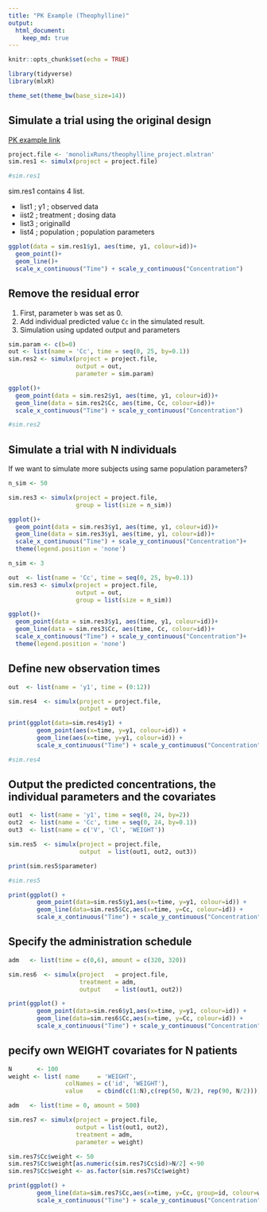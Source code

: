 ```yaml
---
title: "PK Example (Theophylline)"
output: 
  html_document:
    keep_md: true
---
```


```r
knitr::opts_chunk$set(echo = TRUE)

```

```r
library(tidyverse)
library(mlxR)

theme_set(theme_bw(base_size=14))
```


## Simulate a trial using the original design

[PK example link](http://simulx.webpopix.org/case-studies/workflow-pk1/)

```r
project.file <- 'monolixRuns/theophylline_project.mlxtran'
sim.res1 <- simulx(project = project.file)

#sim.res1
```

sim.res1 contains 4 list.   

* list1 ; y1 ; observed data
* iist2 ; treatment ; dosing data
* list3 ; originalId 
* list4 ; population ; population parameters


```r
ggplot(data = sim.res1$y1, aes(time, y1, colour=id))+
  geom_point()+
  geom_line()+
  scale_x_continuous("Time") + scale_y_continuous("Concentration")

```

## Remove the residual error

1) First, parameter `b` was set as 0.  
2) Add individual predicted value `Cc` in the simulated result.  
3) Simulation using updated output and parameters


```r
sim.param <- c(b=0)
out <- list(name = 'Cc', time = seq(0, 25, by=0.1))
sim.res2 <- simulx(project = project.file,
                   output = out,
                   parameter = sim.param)

ggplot()+
  geom_point(data = sim.res2$y1, aes(time, y1, colour=id))+
  geom_line(data = sim.res2$Cc, aes(time, Cc, colour=id))+
  scale_x_continuous("Time") + scale_y_continuous("Concentration")

#sim.res2
```

## Simulate a trial with N individuals

If we want to simulate more subjects using same population parameters?

```r
n_sim <- 50

sim.res3 <- simulx(project = project.file,
                   group = list(size = n_sim))

ggplot()+
  geom_point(data = sim.res3$y1, aes(time, y1, colour=id))+
  geom_line(data = sim.res3$y1, aes(time, y1, colour=id))+
  scale_x_continuous("Time") + scale_y_continuous("Concentration")+
  theme(legend.position = 'none')

```
```r
n_sim <- 3

out  <- list(name = 'Cc', time = seq(0, 25, by=0.1))
sim.res3 <- simulx(project = project.file,
                   output = out,
                   group = list(size = n_sim))

ggplot()+
  geom_point(data = sim.res3$y1, aes(time, y1, colour=id))+
  geom_line(data = sim.res3$Cc, aes(time, Cc, colour=id))+
  scale_x_continuous("Time") + scale_y_continuous("Concentration")+
  theme(legend.position = 'none')
```
## Define new observation times

```r
out  <- list(name = 'y1', time = (0:12))

sim.res4  <- simulx(project = project.file,
                    output = out)

print(ggplot(data=sim.res4$y1) + 
        geom_point(aes(x=time, y=y1, colour=id)) +
        geom_line(aes(x=time, y=y1, colour=id)) +
        scale_x_continuous("Time") + scale_y_continuous("Concentration"))
```
```r
#sim.res4
```

## Output the predicted concentrations, the individual parameters and the covariates

```r
out1  <- list(name = 'y1', time = seq(0, 24, by=2))
out2  <- list(name = 'Cc', time = seq(0, 24, by=0.1))
out3  <- list(name = c('V', 'Cl', 'WEIGHT'))

sim.res5  <- simulx(project = project.file,
                    output  = list(out1, out2, out3))

print(sim.res5$parameter)

#sim.res5
```
```r
print(ggplot() + 
        geom_point(data=sim.res5$y1,aes(x=time, y=y1, colour=id)) +
        geom_line(data=sim.res5$Cc,aes(x=time, y=Cc, colour=id)) +
        scale_x_continuous("Time") + scale_y_continuous("Concentration"))
```

## Specify the administration schedule

```r
adm   <- list(time = c(0,6), amount = c(320, 320))

sim.res6  <- simulx(project   = project.file,
                    treatment = adm,
                    output    = list(out1, out2))

print(ggplot() + 
        geom_point(data=sim.res6$y1,aes(x=time, y=y1, colour=id)) +
        geom_line(data=sim.res6$Cc,aes(x=time, y=Cc, colour=id)) +
        scale_x_continuous("Time") + scale_y_continuous("Concentration"))
```

## pecify own WEIGHT covariates for N patients
```r
N       <- 100
weight <- list( name     = 'WEIGHT', 
                colNames = c('id', 'WEIGHT'),
                value    = cbind(c(1:N),c(rep(50, N/2), rep(90, N/2))))

adm   <- list(time = 0, amount = 500)

sim.res7 <- simulx(project = project.file, 
                   output = list(out1, out2),
                   treatment = adm,
                   parameter = weight)

sim.res7$Cc$weight <- 50
sim.res7$Cc$weight[as.numeric(sim.res7$Cc$id)>N/2] <-90
sim.res7$Cc$weight <- as.factor(sim.res7$Cc$weight)

print(ggplot() + 
        geom_line(data=sim.res7$Cc,aes(x=time, y=Cc, group=id, colour=weight)) +
        scale_x_continuous("Time") + scale_y_continuous("Concentration"))
```


